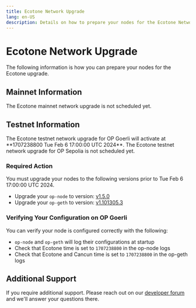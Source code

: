 ```yaml
---
title: Ecotone Network Upgrade
lang: en-US
description: Details on how to prepare your nodes for the Ecotone Network upgrade.
---
```



# Ecotone Network Upgrade

The following information is how you can prepare your nodes for the Ecotone upgrade.

## Mainnet Information

<Callout type="info">
    The Ecotone mainnet network upgrade is not scheduled yet.
</Callout>

## Testnet Information 

<Callout type="warning">
    The Ecotone testnet network upgrade for OP Goerli will activate at **1707238800 Tue Feb 6 17:00:00 UTC 2024**.
</Callout>

<Callout type="info">
    The Ecotone testnet network upgrade for OP Sepolia is not scheduled yet.
</Callout>

### Required Action

You must upgrade your nodes to the following versions prior to Tue Feb 6 17:00:00 UTC 2024.

*   Upgrade your `op-node` to version: [v1.5.0](https://github.com/ethereum-optimism/optimism/releases/tag/v1.5.0)
*   Upgrade your `op-geth` to version: [v1.101305.3](https://github.com/ethereum-optimism/op-geth/releases/tag/v1.101305.3)

### Verifying Your Configuration on OP Goerli

You can verify your node is configured correctly with the following:

*   `op-node` and `op-geth` will log their configurations at startup
*   Check that Ecotone time is set to `1707238800` in the op-node logs
*   Check that Ecotone and Cancun time is set to `1707238800` in the op-geth logs


## Additional Support

If you require additional support. Please reach out on our [developer forum](https://github.com/ethereum-optimism/developers/discussions) and we'll answer your questions there.
